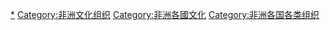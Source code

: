 {{Categories by country|nocat}}

[[Category:各国文化组织|*]]
[[Category:非洲文化组织|Category:非洲文化组织]]
[[Category:非洲各國文化|Category:非洲各國文化]]
[[Category:非洲各国各类组织|Category:非洲各国各类组织]]